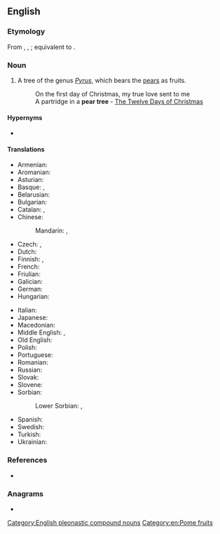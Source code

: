 {{also|peartree|Pear Tree}}
==English==

===Etymology===
From {{inh|en|enm|peretre}}, {{m|enm|pertre}}, {{m|enm|pere tre}}; equivalent to {{af|en|pear|tree}}.

===Noun===
{{en-noun}}

# {{lb|en|botany}} A tree of the genus ''[[Pyrus]]'', which bears the [[pear]]s as fruits.
#: On the first day of Christmas, my true love sent to me
#: A partridge in a '''pear tree''' - [[w:The Twelve Days of Christmas (song)|The Twelve Days of Christmas]]

====Hypernyms====
* {{l|en|tree}}

====Translations====
{{trans-top|a tree of the genus ''Pyrus''}}
* Armenian: {{t+|hy|տանձենի}}
* Aromanian: {{t|rup|per}}
* Asturian: {{t|ast|peral|m|f}}
* Basque: {{t+|eu|udareondo}}, {{t+|eu|madariondo}}
* Belarusian: {{t|be|гру́ша|f|sc=Cyrl}}
* Bulgarian: {{t+|bg|кру́ша|f|sc=Cyrl}}
* Catalan: {{t|ca|perer|m}}, {{t|ca|perera|f}}
* Chinese:
*: Mandarin: {{t+|cmn|梨樹|sc=Hani}}, {{t+|cmn|梨树|tr=líshù|sc=Hani}}
* Czech: {{t+|cs|hrušeň|f}}, {{t+|cs|hruška|f}}
* Dutch: {{t+|nl|perenboom}}
* Finnish: {{t+|fi|päärynäpuu}}, {{t+|fi|päärynä}}
* French: {{t+|fr|poirier|m}}
* Friulian: {{t|fur|piruçâr|m}}
* Galician: {{t+|gl|pereira|f}}
* German: {{t+|de|Birnbaum|m}}
* Hungarian: {{t+|hu|körtefa}}
{{trans-mid}}
* Italian: {{t+|it|pero|m}}
* Japanese: {{t|ja|梨の木|tr=なしのき, nashi no ki|sc=Jpan}}
* Macedonian: {{t|mk|кру́ша|f|sc=Cyrl}}
* Middle English: {{t|enm|peretre}}, {{t|enm|pirie}}
* Old English: {{t|ang|pyrige}}
* Polish: {{t+|pl|grusza|f}}
* Portuguese: {{t+|pt|pereira|f}}
* Romanian: {{t+|ro|păr}}
* Russian: {{t+|ru|гру́ша|f}}
* Slovak: {{t+|sk|hruška|f}}
* Slovene: {{t+|sl|hruška|n}}
* Sorbian:
*: Lower Sorbian: {{t|dsb|kšuška|f}}, {{t|dsb|kšušcyna|f}}
* Spanish: {{t+|es|peral|m}}
* Swedish: {{t+|sv|päronträd|n}}
* Turkish: {{t|tr|armut ağacı}}
* Ukrainian: {{t+|uk|гру́ша|f|sc=Cyrl}}
{{trans-bottom}}

===References===
* {{pedia}}

===Anagrams===
* {{anagrams|en|a=aeeeprrt|repartee|repeater|rerepeat}}

[[Category:English pleonastic compound nouns]]
[[Category:en:Pome fruits]]